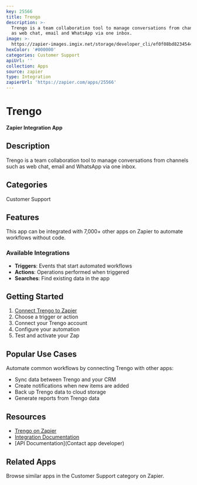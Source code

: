 ```yaml
---
key: 25566
title: Trengo
description: >-
  Trengo is a team collaboration tool to manage conversations from channels such
  as web chat, email and WhatsApp via one inbox.
image: >-
  https://zapier-images.imgix.net/storage/developer_cli/ef0f08bd8234544dceb7a357ce1f1f18.png?auto=format%2Ccompress&ixlib=python-3.0.0&q=50
hexColor: '#000000'
categories: Customer Support
apiUrl: ''
collection: Apps
source: zapier
type: Integration
zapierUrl: 'https://zapier.com/apps/25566'
---
```

# Trengo

**Zapier Integration App**

## Description

Trengo is a team collaboration tool to manage conversations from channels such as web chat, email and WhatsApp via one inbox.

## Categories

Customer Support

## Features

This app can be integrated with 7,000+ other apps on Zapier to automate workflows without code.

### Available Integrations

- **Triggers**: Events that start automated workflows
- **Actions**: Operations performed when triggered
- **Searches**: Find existing data in the app

## Getting Started

1. [Connect Trengo to Zapier](https://zapier.com/apps/25566)
2. Choose a trigger or action
3. Connect your Trengo account
4. Configure your automation
5. Test and activate your Zap

## Popular Use Cases

Automate common workflows by connecting Trengo with other apps:

- Sync data between Trengo and your CRM
- Create notifications when new items are added
- Back up Trengo data to cloud storage
- Generate reports from Trengo data

## Resources

- [Trengo on Zapier](https://zapier.com/apps/25566)
- [Integration Documentation](https://zapier.com/apps/25566/integrations)
- [API Documentation](Contact app developer)

## Related Apps

Browse similar apps in the Customer Support category on Zapier.
